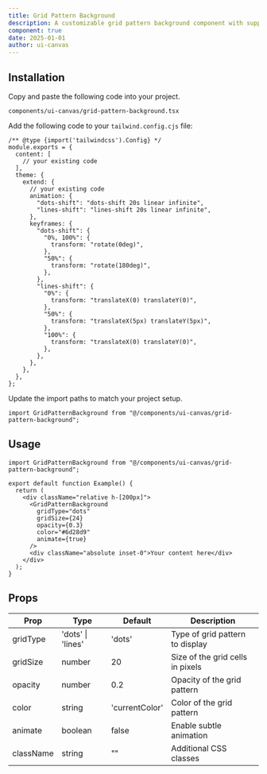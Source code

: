 ```yaml
---
title: Grid Pattern Background
description: A customizable grid pattern background component with support for dots and lines, perfect for minimal and professional designs.
component: true
date: 2025-01-01
author: ui-canvas
---
```


<ComponentPreview name="grid-pattern-background-demo" />

## Installation

<Steps>

<Step>Copy and paste the following code into your project.</Step>

`components/ui-canvas/grid-pattern-background.tsx`

<ComponentSource name="grid-pattern-background" />

<Step>Add the following code to your `tailwind.config.cjs` file:</Step>

```tsx {9-33}
/** @type {import('tailwindcss').Config} */
module.exports = {
  content: [
    // your existing code
  ],
  theme: {
    extend: {
      // your existing code
      animation: {
        "dots-shift": "dots-shift 20s linear infinite",
        "lines-shift": "lines-shift 20s linear infinite",
      },
      keyframes: {
        "dots-shift": {
          "0%, 100%": {
            transform: "rotate(0deg)",
          },
          "50%": {
            transform: "rotate(180deg)",
          },
        },
        "lines-shift": {
          "0%": {
            transform: "translateX(0) translateY(0)",
          },
          "50%": {
            transform: "translateX(5px) translateY(5px)",
          },
          "100%": {
            transform: "translateX(0) translateY(0)",
          },
        },
      },
    },
  },
};
```

<Step>Update the import paths to match your project setup.</Step>

```tsx
import GridPatternBackground from "@/components/ui-canvas/grid-pattern-background";
```

</Steps>

## Usage

```tsx
import GridPatternBackground from "@/components/ui-canvas/grid-pattern-background";

export default function Example() {
  return (
    <div className="relative h-[200px]">
      <GridPatternBackground
        gridType="dots"
        gridSize={24}
        opacity={0.3}
        color="#6d28d9"
        animate={true}
      />
      <div className="absolute inset-0">Your content here</div>
    </div>
  );
}
```

## Props

| Prop      | Type              | Default        | Description                      |
| --------- | ----------------- | -------------- | -------------------------------- |
| gridType  | 'dots' \| 'lines' | 'dots'         | Type of grid pattern to display  |
| gridSize  | number            | 20             | Size of the grid cells in pixels |
| opacity   | number            | 0.2            | Opacity of the grid pattern      |
| color     | string            | 'currentColor' | Color of the grid pattern        |
| animate   | boolean           | false          | Enable subtle animation          |
| className | string            | ""             | Additional CSS classes           |
